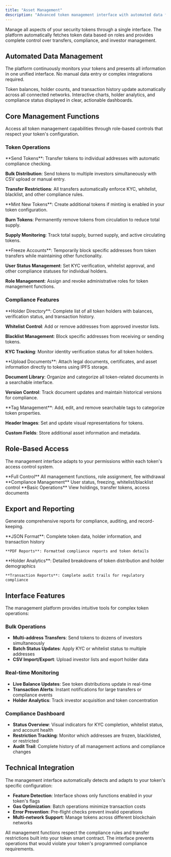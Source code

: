 ```yaml
---
title: "Asset Management"
description: "Advanced token management interface with automated data fetching and role-based controls"
---
```


Manage all aspects of your security tokens through a single interface. The platform automatically fetches token data based on roles and provides complete control over transfers, compliance, and investor management.

## Automated Data Management

The platform continuously monitors your tokens and presents all information in one unified interface. No manual data entry or complex integrations required.

<Columns cols={2}>
  <Card title="Real-time Updates" icon="list">
    Token balances, holder counts, and transaction history update automatically across all connected networks.
  </Card>
  
  <Card title="Complete Visualization" icon="chart-line">
    Interactive charts, holder analytics, and compliance status displayed in clear, actionable dashboards.
  </Card>
</Columns>

## Core Management Functions

Access all token management capabilities through role-based controls that respect your token's configuration.

### Token Operations

<Accordion title="Transfer Management">
  **Send Tokens**: Transfer tokens to individual addresses with automatic compliance checking.
  
  **Bulk Distribution**: Send tokens to multiple investors simultaneously with CSV upload or manual entry.
  
  **Transfer Restrictions**: All transfers automatically enforce KYC, whitelist, blacklist, and other compliance rules.
</Accordion>

<Accordion title="Supply Management">
  **Mint New Tokens**: Create additional tokens if minting is enabled in your token configuration.
  
  **Burn Tokens**: Permanently remove tokens from circulation to reduce total supply.
  
  **Supply Monitoring**: Track total supply, burned supply, and active circulating tokens.
</Accordion>

<Accordion title="Account Controls">
  **Freeze Accounts**: Temporarily block specific addresses from token transfers while maintaining other functionality.
  
  **User Status Management**: Set KYC verification, whitelist approval, and other compliance statuses for individual holders.
  
  **Role Management**: Assign and revoke administrative roles for token management functions.
</Accordion>

### Compliance Features

<Accordion title="Investor Management">
  **Holder Directory**: Complete list of all token holders with balances, verification status, and transaction history.
  
  **Whitelist Control**: Add or remove addresses from approved investor lists.
  
  **Blacklist Management**: Block specific addresses from receiving or sending tokens.
  
  **KYC Tracking**: Monitor identity verification status for all token holders.
</Accordion>

<Accordion title="Document Management">
  **Upload Documents**: Attach legal documents, certificates, and asset information directly to tokens using IPFS storage.
  
  **Document Library**: Organize and categorize all token-related documents in a searchable interface.
  
  **Version Control**: Track document updates and maintain historical versions for compliance.
</Accordion>

<Accordion title="Asset Metadata">
  **Tag Management**: Add, edit, and remove searchable tags to categorize token properties.
  
  **Header Images**: Set and update visual representations for tokens.
  
  **Custom Fields**: Store additional asset information and metadata.
</Accordion>

## Role-Based Access

The management interface adapts to your permissions within each token's access control system.

<CardGroup cols={3}>
  <Card title="Token Creator" icon="crown">
    **Full Control**
    All management functions, role assignment, fee withdrawal
  </Card>
  
  <Card title="Authority Role" icon="shield">
    **Compliance Management**
    User status, freezing, whitelist/blacklist control
  </Card>
  
  <Card title="Token Holder" icon="user">
    **Basic Operations**
    View holdings, transfer tokens, access documents
  </Card>
</CardGroup>

## Export and Reporting

Generate comprehensive reports for compliance, auditing, and record-keeping.

<Columns cols={2}>
  <Card title="Metadata Export" icon="download">
    **JSON Format**: Complete token data, holder information, and transaction history
    
    **PDF Reports**: Formatted compliance reports and token details
  </Card>
  
  <Card title="Custom Reports" icon="file">
    **Holder Analytics**: Detailed breakdowns of token distribution and holder demographics
    
    **Transaction Reports**: Complete audit trails for regulatory compliance
  </Card>
</Columns>

## Interface Features

The management platform provides intuitive tools for complex token operations:

### Bulk Operations

- **Multi-address Transfers**: Send tokens to dozens of investors simultaneously
- **Batch Status Updates**: Apply KYC or whitelist status to multiple addresses
- **CSV Import/Export**: Upload investor lists and export holder data

### Real-time Monitoring

- **Live Balance Updates**: See token distributions update in real-time
- **Transaction Alerts**: Instant notifications for large transfers or compliance events
- **Holder Analytics**: Track investor acquisition and token concentration

### Compliance Dashboard

- **Status Overview**: Visual indicators for KYC completion, whitelist status, and account health
- **Restriction Tracking**: Monitor which addresses are frozen, blacklisted, or restricted
- **Audit Trail**: Complete history of all management actions and compliance changes

## Technical Integration

The management interface automatically detects and adapts to your token's specific configuration:

- **Feature Detection**: Interface shows only functions enabled in your token's flags
- **Gas Optimization**: Batch operations minimize transaction costs
- **Error Prevention**: Pre-flight checks prevent invalid operations
- **Multi-network Support**: Manage tokens across different blockchain networks

<Info>
All management functions respect the compliance rules and transfer restrictions built into your token smart contract. The interface prevents operations that would violate your token's programmed compliance requirements.
</Info>

